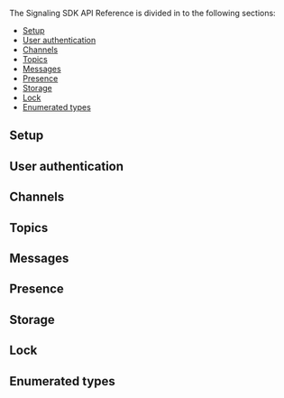 <PlatformWrapper platform="android">

The Signaling SDK API Reference is divided in to the following sections:

* [Setup](#setup)
* [User authentication](#user-authentication)
* [Channels](#channels)
* [Topics](#topics)
* [Messages](#messages)
* [Presence](#presence)
* [Storage](#storage)
* [Lock](#lock)
* [Enumerated types](#enumerated-types)

## Setup
<Configuration ag_platform='android' />

## User authentication
<UserAuthentication ag_platform='android' />

## Channels
<Channels ag_platform='android' />

## Topics
<Topics ag_platform='android' />

## Messages
<Messages ag_platform='android' />

## Presence
<Presence ag_platform='android' />

## Storage
<Storage ag_platform='android' />

## Lock
<Lock ag_platform='android' />

## Enumerated types
<Enums ag_platform='android' />


</PlatformWrapper>